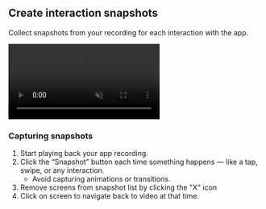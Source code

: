 ## Create interaction snapshots

Collect snapshots from your recording for each interaction with the app.

<video src="https://d1nrlpeg5tvzyr.cloudfront.net/assets/SnapshotInteractions.mp4" className="not-prose w-full h-auto rounded-lg focus:outline-hidden focus:ring-0" autoPlay loop playsInline muted></video>

### Capturing snapshots
1. Start playing back your app recording.
2. Click the “Snapshot” button each time something happens — like a tap, swipe, or any interaction.
    - Avoid capturing animations or transitions.
3. Remove screens from snapshot list by clicking the "X" icon
4. Click on screen to navigate back to video at that time.

